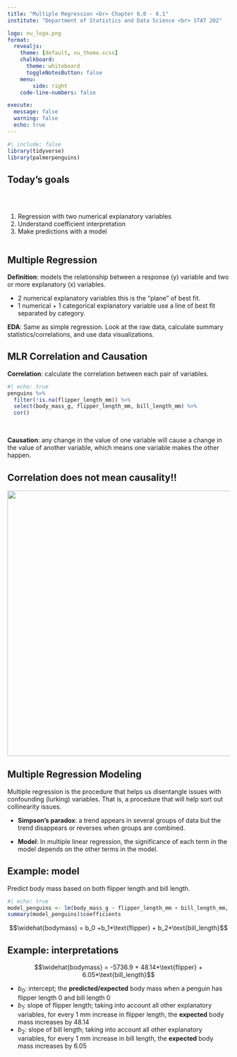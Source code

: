 ```yaml
---
title: "Multiple Regression <br> Chapter 6.0 - 6.1"
institute: "Department of Statistics and Data Science <br> STAT 202"

logo: nu_logo.png
format: 
  revealjs:
    theme: [default, nu_theme.scss]
    chalkboard:
      theme: whiteboard
      toggleNotesButton: false
    menu:
        side: right
    code-line-numbers: false

execute:
  message: false
  warning: false
  echo: true
---
```


```r
#| include: false
library(tidyverse)
library(palmerpenguins)
```


## Today's goals {background-image="images_comics/graphing_relationship.png" background-size="400px" background-opacity="50%" background-position="85% 50%"}

<br/>

::: columns
::: {.column width="60%"}
1.  Regression with two numerical explanatory variables
2.  Understand coefficient interpretation
3.  Make predictions with a model
:::
:::



## Multiple Regression

**Definition**: models the relationship between a response (y) variable and two or more explanatory (x) variables.

-   2 numerical explanatory variables this is the "plane" of best fit.
-   1 numerical + 1 categorical explanatory variable use a line of best fit separated by category.

**EDA**: Same as simple regression. Look at the raw data, calculate summary statistics/correlations, and use data visualizations.

## MLR Correlation and Causation

**Correlation**: calculate the correlation between each pair of variables.

```r
#| echo: true
penguins %>% 
  filter(!is.na(flipper_length_mm)) %>% 
  select(body_mass_g, flipper_length_mm, bill_length_mm) %>%
  cor()
```
<br>

**Causation**: any change in the value of one variable will cause a change in the value of another variable, which means one variable makes the other happen.

## Correlation does not mean causality!!

<center>![](images_lecture/icecream_drownings.png){#id .class width="650px" height="600px"}</center>

## Multiple Regression Modeling

Multiple regression is the procedure that helps us disentangle issues with confounding (lurking) variables. That is, a procedure that will help sort out collinearity issues.

-   **Simpson's paradox**: a trend appears in several groups of data but the trend disappears or reverses when groups are combined.

-   **Model**: In multiple linear regression, the significance of each term in the model depends on the other terms in the model.

## Example: model

Predict body mass based on both flipper length and bill length.

```r
#| echo: true
model_penguins <- lm(body_mass_g ~ flipper_length_mm + bill_length_mm, data = penguins)
summary(model_penguins)$coefficients
```


$$\widehat{bodymass} = b_0 +b_1*\text{flipper} + b_2*\text{bill_length}$$

## Example: interpretations

$$\widehat{bodymass} = -5736.9 + 48.14*\text{flipper} + 6.05*\text{bill_length}$$

-   $b_0$: intercept; the **predicted/expected** body mass when a penguin has flipper length 0 and bill length 0
-   $b_1$: slope of flipper length; taking into account all other explanatory variables, for every 1 mm increase in flipper length, the **expected** body mass increases by $48.14$
-   $b_2$: slope of bill length; taking into account all other explanatory variables, for every 1 mm increase in bill length, the **expected** body mass increases by $6.05$
